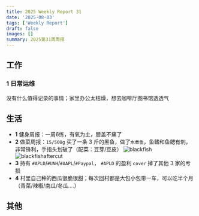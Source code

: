 ```yaml
---
title: 2025 Weekly Report 31
date: '2025-08-03'
tags: ['Weekly Report']
draft: false
images: []
summary: 2025第31周周报
---
```


<TOCInline toc={props.toc}/>

## 工作

### 1 日常运维

没有什么值得记录的事情；家里办公太枯燥，想去咖啡厅图书馆透透气

## 生活

- **1** 健身周报：一周6练，有氧为主，膝盖不痛了
- **2** 做菜周报：`15/500g` 买了一条 3 斤的黑鱼，做了`水煮鱼`，鱼鳍和鱼鳃有刺，非常锋利，手指头划破了（配菜：豆芽/豆皮）
![blackfish](/static/images/2025-w31/blackfish.jpg)
![blackfishaftercut](/static/images/2025-w31/blackfishaftercut.jpg)
- **3** 持有 `#APLD`/`#UNH`/`#AAPL`/`#Paypal`， `#APLD` 的盈利 `cover` 掉了其他 3 家的亏损
- **4** 村里自己种的西瓜很脆很甜；每次回村都是大包小包带一车，可以吃半个月（青菜/辣椒/南瓜/冬瓜....）

## 其他

